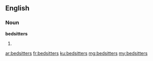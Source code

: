 ==English==

===Noun===
'''bedsitters'''

# {{plural of|bedsitter}}

[[ar:bedsitters]]
[[fr:bedsitters]]
[[ku:bedsitters]]
[[mg:bedsitters]]
[[my:bedsitters]]